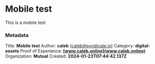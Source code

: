 # Mobile test

This is a mobile test


### Metadata
Title: **Mobile test**
Author: **caleb** (caleb@syndicate.io)
Category: **digital-assets**
Proof of Experience: **[www.caleb.online](www.caleb.online)**
Organization: **Mutual**
Created: **2024-01-23T07:44:42.137Z**
